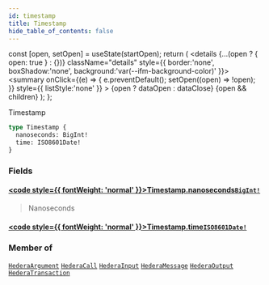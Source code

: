 ```yaml
---
id: timestamp
title: Timestamp
hide_table_of_contents: false
---
```







  const [open, setOpen] = useState(startOpen);
  return (
    <details {...(open ? { open: true } : {})} className="details" style={{ border:'none', boxShadow:'none', background:'var(--ifm-background-color)' }}>
      <summary
        onClick={(e) => {
          e.preventDefault();
          setOpen((open) => !open);
        }}
        style={{ listStyle:'none' }}
      >
      {open ? dataOpen : dataClose}
      </summary>
      {open && children}
    </details>
  );
};








Timestamp


```graphql
type Timestamp {
  nanoseconds: BigInt!
  time: ISO8601Date!
}
```




### Fields

#### [<code style={{ fontWeight: 'normal' }}>Timestamp.<b>nanoseconds</b></code>](#)<Bullet />[`BigInt!`](/docs/v1/graphql-reference/scalars/big-int) <Badge class="badge badge--secondary" text="non-null"/> <Badge class="badge badge--secondary" text="scalar"/> 
> 
> 
> Nanoseconds
> 

#### [<code style={{ fontWeight: 'normal' }}>Timestamp.<b>time</b></code>](#)<Bullet />[`ISO8601Date!`](/docs/v1/graphql-reference/scalars/iso8601-date) <Badge class="badge badge--secondary" text="non-null"/> <Badge class="badge badge--secondary" text="scalar"/> 
> 
> 
> 
> 



### Member of

[`HederaArgument`](/docs/v1/graphql-reference/objects/hedera-argument)  <Badge class="secondary" text="object"/><Bullet />[`HederaCall`](/docs/v1/graphql-reference/objects/hedera-call)  <Badge class="secondary" text="object"/><Bullet />[`HederaInput`](/docs/v1/graphql-reference/objects/hedera-input)  <Badge class="secondary" text="object"/><Bullet />[`HederaMessage`](/docs/v1/graphql-reference/objects/hedera-message)  <Badge class="secondary" text="object"/><Bullet />[`HederaOutput`](/docs/v1/graphql-reference/objects/hedera-output)  <Badge class="secondary" text="object"/><Bullet />[`HederaTransaction`](/docs/v1/graphql-reference/objects/hedera-transaction)  <Badge class="secondary" text="object"/>

